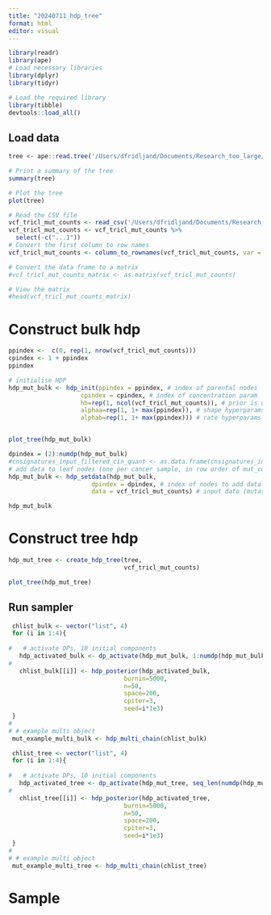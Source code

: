```yaml
---
title: "20240711_hdp_tree"
format: html
editor: visual
---
```


```r
library(readr)
library(ape)
# Load necessary libraries
library(dplyr)
library(tidyr)

# Load the required library
library(tibble)
devtools::load_all()
```

## Load data

```r
tree <- ape::read.tree('/Users/dfridljand/Documents/Research_too_large/2024-Beerenwinkel/data/WholeExome/CRC09_cancer_50nanFilter.cellphy.newick')
```

```r
# Print a summary of the tree
summary(tree)

# Plot the tree
plot(tree)
```

```r
# Read the CSV file
vcf_tricl_mut_counts <- read_csv('/Users/dfridljand/Documents/Research_too_large/2024-Beerenwinkel/data/WholeExome/vcf_tricl_mut_counts.csv')
vcf_tricl_mut_counts <- vcf_tricl_mut_counts %>%
  select(-c("...1"))
# Convert the first column to row names
vcf_tricl_mut_counts <- column_to_rownames(vcf_tricl_mut_counts, var = 'Cell')

# Convert the data frame to a matrix
#vcf_tricl_mut_counts_matrix <- as.matrix(vcf_tricl_mut_counts)

# View the matrix
#head(vcf_tricl_mut_counts_matrix)
```

# Construct bulk hdp

```r
ppindex <-  c(0, rep(1, nrow(vcf_tricl_mut_counts)))
cpindex <- 1 + ppindex
ppindex
```

```r
# initialise HDP
hdp_mut_bulk <- hdp_init(ppindex = ppindex, # index of parental nodes
                    cpindex = cpindex, # index of concentration param
                    hh=rep(1, ncol(vcf_tricl_mut_counts)), # prior is uniform over the 96 mutation categories
                    alphaa=rep(1, 1+ max(ppindex)), # shape hyperparams for five different CPs
                    alphab=rep(1, 1+ max(ppindex))) # rate hyperparams for five different CPs


plot_tree(hdp_mut_bulk)
```

```r
dpindex = (2):numdp(hdp_mut_bulk)
#cnsignatures_input_filtered_cin_quant <- as.data.frame(cnsignatures_input_filtered_cin_quant)
# add data to leaf nodes (one per cancer sample, in row order of mut_count)
hdp_mut_bulk <- hdp_setdata(hdp_mut_bulk, 
                       dpindex = dpindex, # index of nodes to add data to
                       data = vcf_tricl_mut_counts) # input data (mutation counts, sample rows match up with specified dpindex)
```

```r
hdp_mut_bulk
```

# Construct tree hdp

```r
hdp_mut_tree <- create_hdp_tree(tree,
                                vcf_tricl_mut_counts)
```

```r
plot_tree(hdp_mut_tree)
```

## Run sampler

```r
 chlist_bulk <- vector("list", 4)
 for (i in 1:4){
 
#   # activate DPs, 10 initial components
   hdp_activated_bulk <- dp_activate(hdp_mut_bulk, 1:numdp(hdp_mut_bulk), initcc=10, seed=i*200)
# 
   chlist_bulk[[i]] <- hdp_posterior(hdp_activated_bulk,
                                burnin=5000,
                                n=50,
                                space=200,
                                cpiter=3,
                                seed=i*1e3)
 }
# 
# # example multi object
 mut_example_multi_bulk <- hdp_multi_chain(chlist_bulk)
```

```r
 chlist_tree <- vector("list", 4)
 for (i in 1:4){
 
#   # activate DPs, 10 initial components
   hdp_activated_tree <- dp_activate(hdp_mut_tree, seq_len(numdp(hdp_mut_tree)), initcc=10, seed=i*200)
# 
   chlist_tree[[i]] <- hdp_posterior(hdp_activated_tree,
                                burnin=5000,
                                n=50,
                                space=200,
                                cpiter=3,
                                seed=i*1e3)
 }
# 
# # example multi object
 mut_example_multi_tree <- hdp_multi_chain(chlist_tree)
```

# Sample
